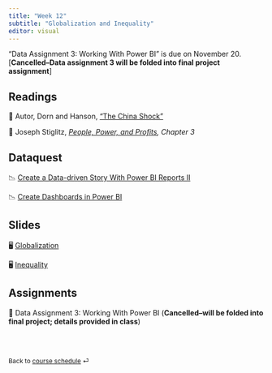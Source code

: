 ```yaml
---
title: "Week 12"
subtitle: "Globalization and Inequality"
editor: visual
---
```


::: callout-important
"Data Assignment 3: Working With Power BI" is due on November 20.
\[**Cancelled--Data assignment 3 will be folded into final project
assignment**\]
:::

## Readings

📖 Autor, Dorn and Hanson, ["The China
Shock"](https://www.annualreviews.org/doi/full/10.1146/annurev-economics-080315-015041)

📖 Joseph Stiglitz, [*People, Power, and
Profits*](https://www.amazon.com/gp/product/B07P92PDLF/ref=dbs_a_def_rwt_bibl_vppi_i2)*,
Chapter 3*

## Dataquest

📉 [Create a Data-driven Story With Power BI Reports
II](https://app.dataquest.io/c/123/m/693/create-a-data-driven-story-with-power-bi-reports-ii/1/introduction-to-interactive-data-visualizations)

📉 [Create Dashboards in Power
BI](https://app.dataquest.io/c/123/m/629/create-dashboards-in-power-bi/1/introduction-to-dashboards)

## Slides

🖥️ [Globalization](/slides/lecture-12.1.html)

🖥️ [Inequality](/slides/lecture-12.2.html)

## Assignments

🧮 Data Assignment 3: Working With Power BI (**Cancelled--will be folded
into final project; details provided in class**)

<br><br>

::: {style="font-size: 0.875em;"}
Back to [course schedule](/ "Course schedule") ⏎
:::
